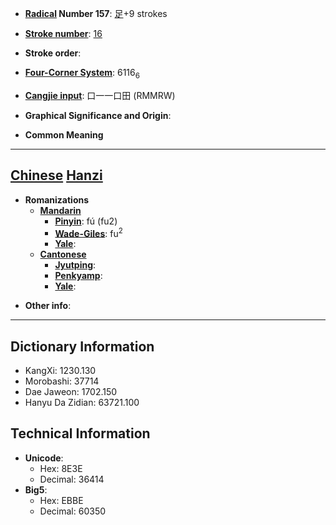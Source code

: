 * '''[[Wiktionary:Chinese radical index| Radical]] Number 157''': [[Wiktionary:Chinese radical index 足|足]]+9 strokes

* '''[[Wiktionary:Chinese total strokes index|Stroke number]]''': [[Wiktionary:Chinese total strokes index 16|16]]

* '''Stroke order''': 

* '''[[Wiktionary:Chinese four corner index|Four-Corner System]]''': 6116<sub>6</sub>

* '''[[Wiktionary:Chinese Cangjie index|Cangjie input]]''': 口一一口田 (RMMRW)

* '''Graphical Significance and Origin''': 

* '''Common Meaning'''

----

== [[Chinese]] [[Hanzi]] ==

* '''Romanizations'''
** '''[[Mandarin]]'''
*** '''[[Pinyin]]''': fú (fu2)
*** '''[[Wade-Giles]]''': fu<sup>2</sup>
*** '''[[Yale]]''': 
** '''[[Cantonese]]'''
*** '''[[Jyutping]]''':
*** '''[[Penkyamp]]''': 
*** '''[[Yale]]''': 

* '''Other info''': 

----

== Dictionary Information ==

* KangXi: 1230.130
* Morobashi: 37714
* Dae Jaweon: 1702.150
* Hanyu Da Zidian: 63721.100

== Technical Information ==

* '''Unicode''':
** Hex: 8E3E
** Decimal: 36414
* '''Big5''':
** Hex: EBBE
** Decimal: 60350